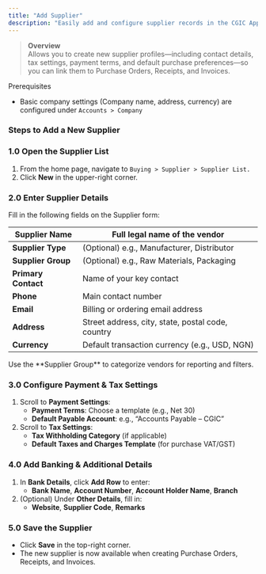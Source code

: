 ```yaml
---
title: "Add Supplier"
description: "Easily add and configure supplier records in the CGIC App so you can start ordering, tracking purchase transactions, and managing payables."
---
```


> **Overview**\
> Allows you to create new supplier profiles—including contact details, tax settings, payment terms, and default purchase preferences—so you can link them to Purchase Orders, Receipts, and Invoices.

<Info>
  Prerequisites

  - Basic company settings (Company name, address, currency) are configured under `Accounts > Company`
</Info>

### Steps to Add a New Supplier

### 1.0 Open the Supplier List

1. From the home page, navigate to `Buying > Supplier > Supplier List.`
2. Click **New** in the upper-right corner.

### 2.0 Enter Supplier Details

Fill in the following fields on the Supplier form:

| **Supplier Name**   | Full legal name of the vendor                     |
| ------------------- | ------------------------------------------------- |
| **Supplier Type**   | (Optional) e.g., Manufacturer, Distributor        |
| **Supplier Group**  | (Optional) e.g., Raw Materials, Packaging         |
| **Primary Contact** | Name of your key contact                          |
| **Phone**           | Main contact number                               |
| **Email**           | Billing or ordering email address                 |
| **Address**         | Street address, city, state, postal code, country |
| **Currency**        | Default transaction currency (e.g., USD, NGN)     |

<Note>
  Use the **Supplier Group** to categorize vendors for reporting and filters.
</Note>

### 3.0 Configure Payment & Tax Settings

1. Scroll to **Payment Settings**:
   - **Payment Terms**: Choose a template (e.g., Net 30)
   - **Default Payable Account**: e.g., “Accounts Payable – CGIC”
2. Scroll to **Tax Settings**:
   - **Tax Withholding Category** (if applicable)
   - **Default Taxes and Charges Template** (for purchase VAT/GST)

### 4.0 Add Banking & Additional Details

1. In **Bank Details**, click **Add Row** to enter:
   - **Bank Name**, **Account Number**, **Account Holder Name**, **Branch**
2. (Optional) Under **Other Details**, fill in:
   - **Website**, **Supplier Code**, **Remarks**

### 5.0 Save the Supplier

- Click **Save** in the top-right corner.
- The new supplier is now available when creating Purchase Orders, Receipts, and Invoices.